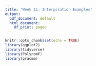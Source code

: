 ```yaml
---
title: 'Week 11: Interpolation Examples'
output:
  pdf_document: default
  html_document:
    df_print: paged
---
```


```r
knitr::opts_chunk$set(echo = TRUE)
library(ggplot2)
library(tidyverse)
library(PolynomF)
library(pracma)
```